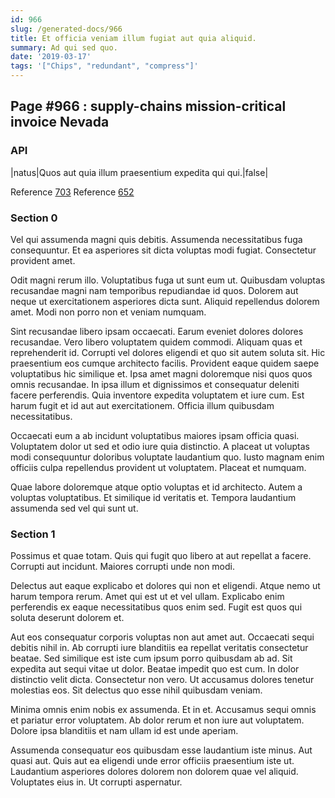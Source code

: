 ```yaml
---
id: 966
slug: /generated-docs/966
title: Et officia veniam illum fugiat aut quia aliquid.
summary: Ad qui sed quo.
date: '2019-03-17'
tags: '["Chips", "redundant", "compress"]'
---
```


## Page #966 : supply-chains mission-critical invoice Nevada
### API

|natus|Quos aut quia illum praesentium expedita qui qui.|false|

Reference [703](/703)
Reference [652](/652)


### Section 0
Vel qui assumenda magni quis debitis. Assumenda necessitatibus fuga consequuntur. Et ea asperiores sit dicta voluptas modi fugiat. Consectetur provident amet.
 Odit magni rerum illo. Voluptatibus fuga ut sunt eum ut. Quibusdam voluptas recusandae magni nam temporibus repudiandae id quos. Dolorem aut neque ut exercitationem asperiores dicta sunt. Aliquid repellendus dolorem amet. Modi non porro non et veniam numquam.
 Sint recusandae libero ipsam occaecati. Earum eveniet dolores dolores recusandae. Vero libero voluptatem quidem commodi. Aliquam quas et reprehenderit id. Corrupti vel dolores eligendi et quo sit autem soluta sit. Hic praesentium eos cumque architecto facilis.
Provident eaque quidem saepe voluptatibus hic similique et. Ipsa amet magni doloremque nisi quos quos omnis recusandae. In ipsa illum et dignissimos et consequatur deleniti facere perferendis. Quia inventore expedita voluptatem et iure cum. Est harum fugit et id aut aut exercitationem. Officia illum quibusdam necessitatibus.
 Occaecati eum a ab incidunt voluptatibus maiores ipsam officia quasi. Voluptatem dolor ut sed et odio iure quia distinctio. A placeat ut voluptas modi consequuntur doloribus voluptate laudantium quo. Iusto magnam enim officiis culpa repellendus provident ut voluptatem. Placeat et numquam.
 Quae labore doloremque atque optio voluptas et id architecto. Autem a voluptas voluptatibus. Et similique id veritatis et. Tempora laudantium assumenda sed vel qui sunt ut.
### Section 1
Possimus et quae totam. Quis qui fugit quo libero at aut repellat a facere. Corrupti aut incidunt. Maiores corrupti unde non modi.
 Delectus aut eaque explicabo et dolores qui non et eligendi. Atque nemo ut harum tempora rerum. Amet qui est ut et vel ullam. Explicabo enim perferendis ex eaque necessitatibus quos enim sed. Fugit est quos qui soluta deserunt dolorem et.
 Aut eos consequatur corporis voluptas non aut amet aut. Occaecati sequi debitis nihil in. Ab corrupti iure blanditiis ea repellat veritatis consectetur beatae. Sed similique est iste cum ipsum porro quibusdam ab ad.
Sit expedita aut sequi vitae ut dolor. Beatae impedit quo est cum. In dolor distinctio velit dicta. Consectetur non vero. Ut accusamus dolores tenetur molestias eos. Sit delectus quo esse nihil quibusdam veniam.
 Minima omnis enim nobis ex assumenda. Et in et. Accusamus sequi omnis et pariatur error voluptatem. Ab dolor rerum et non iure aut voluptatem. Dolore ipsa blanditiis et nam ullam id est unde aperiam.
 Assumenda consequatur eos quibusdam esse laudantium iste minus. Aut quasi aut. Quis aut ea eligendi unde error officiis praesentium iste ut. Laudantium asperiores dolores dolorem non dolorem quae vel aliquid. Voluptates eius in. Ut corrupti aspernatur.
